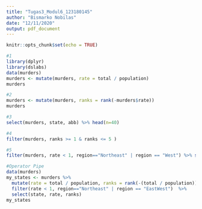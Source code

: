 ---
title: "Tugas3_Modul6_123180145"
author: "Bismarko Nobilas"
date: "12/11/2020"
output: pdf_document
---

```{r setup, include=FALSE}
knitr::opts_chunk$set(echo = TRUE)
```

```{r Modul6}
#1
library(dplyr)
library(dslabs)
data(murders)
murders <- mutate(murders, rate = total / population)
murders

#2
murders <- mutate(murders, ranks = rank(-murders$rate))
murders

#3
select(murders, state, abb) %>% head(n=40)

#4
filter(murders, ranks >= 1 & ranks <= 5 )

#5
filter(murders, rate < 1, region=="Northeast" | region == "West") %>% select(state, rate, ranks)

#Operator Pipe
data(murders)
my_states <- murders %>%
  mutate(rate = total / population, ranks = rank(-(total / population)))  %>%
  filter(rate < 1, region=="Northeast" | region == "EastWest")  %>%
  select(state, rate, ranks)
my_states
```
